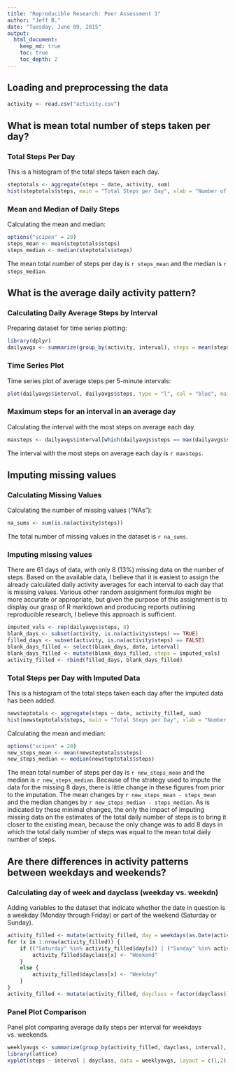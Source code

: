 ```yaml
---
title: "Reproducible Research: Peer Assessment 1"
author: "Jeff B."
date: "Tuesday, June 09, 2015"
output: 
  html_document:
    keep_md: true
    toc: true
    toc_depth: 2
---
```



## Loading and preprocessing the data
```r
activity <- read.csv("activity.csv")
```

## What is mean total number of steps taken per day?

### Total Steps Per Day

This is a histogram of the total steps taken each day.

```r
steptotals <- aggregate(steps ~ date, activity, sum)
hist(steptotals$steps, main = "Total Steps per Day", xlab = "Number of Steps", ylab = "")
```

### Mean and Median of Daily Steps

Calculating the mean and median:

```r
options("scipen" = 20)
steps_mean <- mean(steptotals$steps)
steps_median <- median(steptotals$steps)
```

The mean total number of steps per day is `r steps_mean` and the median is `r steps_median`.

## What is the average daily activity pattern?

### Calculating Daily Average Steps by Interval

Preparing dataset for time series plotting: 

```r
library(dplyr)
dailyavgs <- summarize(group_by(activity, interval), steps = mean(steps, na.rm = TRUE))
```

### Time Series Plot

Time series plot of average steps per 5-minute intervals:

```r
plot(dailyavgs$interval, dailyavgs$steps, type = "l", col = "blue", main = "Average Daily Activity Pattern", xlab = "Five second Intervals per Day", ylab = "Avg. # of Steps")
```

### Maximum steps for an interval in an average day

Calculating the interval with the most steps on average each day.

```r
maxsteps <- dailyavgs$interval[which(dailyavgs$steps == max(dailyavgs$steps, na.rm = TRUE))]
```

The interval with the most steps on average each day is `r maxsteps`.

## Imputing missing values

### Calculating Missing Values

Calculating the number of missing values ("NAs"):

```r
na_sums <- sum(is.na(activity$steps))
```

The total number of missing values in the dataset is `r na_sums`.

### Imputing missing values

There are 61 days of data, with only 8 (13%) missing data on the number of steps.  Based on the available data, I believe that it is easiest to assign the already calculated daily activity averages for each interval to each day that is missing values.  Various other random assignment formulas might be more accurate or appropriate, but given the purpose of this assignment is to display our grasp of R markdown and producing reports outlining reproducible research, I believe this approach is sufficient.

```r
imputed_vals <- rep(dailyavgs$steps, 8)
blank_days <- subset(activity, is.na(activity$steps) == TRUE)
filled_days <- subset(activity, is.na(activity$steps) == FALSE)
blank_days_filled <- select(blank_days, date, interval)
blank_days_filled <- mutate(blank_days_filled, steps = imputed_vals)
activity_filled <- rbind(filled_days, blank_days_filled)
```

### Total Steps per Day with Imputed Data

This is a histogram of the total steps taken each day after the imputed data has been added.

```r
newsteptotals <- aggregate(steps ~ date, activity_filled, sum)
hist(newsteptotals$steps, main = "Total Steps per Day", xlab = "Number of Steps", ylab = "")
```

Calculating the mean and median:

```r
options("scipen" = 20)
new_steps_mean <- mean(newsteptotals$steps)
new_steps_median <- median(newsteptotals$steps)
```

The mean total number of steps per day is `r new_steps_mean` and the median is `r new_steps_median`.  Because of the strategy used to impute the data for the missing 8 days, there is little change in these figures from prior to the imputation.  The mean changes by `r new_steps_mean - steps_mean` and the median changes by `r new_steps_median - steps_median`.  As is indicated by these minimal changes, the only  the impact of imputing missing data on the estimates of the total daily number of steps is to bring it  closer to the existing mean, because the only change was to add 8 days in which the total daily number of steps was equal to the mean total daily number of steps.

## Are there differences in activity patterns between weekdays and weekends?

### Calculating day of week and dayclass (weekday vs. weekdn)

Adding variables to the dataset that indicate whether the date in question is a weekday (Monday through Friday) or part of the weekend (Saturday or Sunday).

```r
activity_filled <- mutate(activity_filled, day = weekdays(as.Date(activity_filled$date)), dayclass = "")
for (x in 1:nrow(activity_filled)) {
    if (("Saturday" %in% activity_filled$day[x]) | ("Sunday" %in% activity_filled$day[x])) {
        activity_filled$dayclass[x] <- "Weekend"
    }
    else {
        activity_filled$dayclass[x] <- "Weekday"
    }
}
activity_filled <- mutate(activity_filled, dayclass = factor(dayclass))
```

### Panel Plot Comparison

Panel plot comparing average daily steps per interval for weekdays vs. weekends.

```r
weeklyavgs <- summarize(group_by(activity_filled, dayclass, interval), steps = mean(steps, na.rm = TRUE))
library(lattice)
xyplot(steps ~ interval | dayclass, data = weeklyavgs, layout = c(1,2), type ="l")
```



